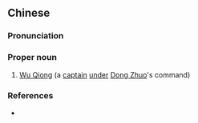 {{also|伍琼}}
==Chinese==
{{zh-forms|s=伍琼}}

===Pronunciation===
{{zh-pron
|m=Wǔ Qióng
|cat=pn
}}

===Proper noun===
{{zh-proper noun}}

# [[w:Wu Qiong|Wu Qiong]] (a [[captain]] [[under]] [[w:Dong Zhuo|Dong Zhuo]]'s command)

===References===
* {{cite-book
|last=Luo
|first=Guanzhong
|authorlink=w:Luo Guanzhong
|coauthors=
|year=
|title=[[s:Romance of the Three Kingdoms/Chapter 4|Romance of the Three Kingdoms/Chapter 4]]
|language=Mandarin/English
|publisher=
|location=
}}